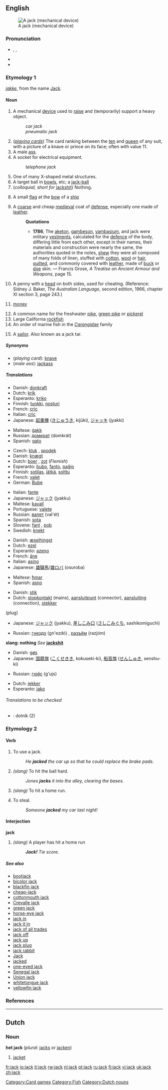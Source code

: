 {{see|Jack}}
{{wikipedia|dab=jack}}
==English==
[[Image:Jackscrew.gif|thumb|A jack (mechanical device)]]
===Pronunciation===
*{{enPR|jăk}}, {{IPA|/dʒæk/}}, {{SAMPA|/dZ{k/}}
*{{audio|en-us-jack.ogg|Audio (US)}}
*{{rhymes|æk}}

===Etymology 1===
''[[jakke]]'', from the name [[Jack]].

====Noun====
{{en-noun}}

# A mechanical [[device]] used to [[raise]] and (temporarily) support a heavy object.
#:''car jack''
#:''pneumatic jack''
# (''[[playing cards]]'') The card ranking between the [[ten]] and [[queen]] of any suit, with a picture of a knave or prince on its face; often with value 11.
# A male [[ass]].
# A socket for electrical equipment.
#:''telephone jack''
# One of many X-shaped metal structures.
# A target ball in [[bowls]], etc; a [[jack-ball]]
# (''colloquial, short for'' [[jackshit]]) Nothing.
# {{nautical}}A small [[flag]] at the [[bow]] of a [[ship]]
# A [[coarse]] and cheap [[medieval]] coat of [[defense]], especially one made of [[leather]].
#:'''Quotations'''
#:*'''1786''',  The [[aketon]], [[gambeson]], [[vambasium]], and jack were military [[vestment]]s, calculated for the [[defence]] of the body, differing little from each other, except in their names, their materials and construction were nearly the same, the authorities quoted in the notes, [[shew]] they were all composed of many folds of linen, stuffed with [[cotton]], [[wool]] or [[hair]], [[quilt]]ed, and commonly covered with [[leather]], made of [[buck]] or [[doe]] skin. &mdash; Francis Grose, ''A Treatise on Ancient Armour and Weapons'', page 15.
# {{two-up}} A penny with a [[head]] on both sides, used for cheating.  (Reference: Sidney J. Baker, ''The Australian Language'', second edition, 1966, chapter XI section 3, page 243.)
# {{slang}} [[money]]
# A common name for the freshwater [[pike]], [[green pike]] or [[pickerel]]
# Large California [[rockfish]]
# An order of marine fish in the ''[[Carangidae]]'' family
# {{context|nautical|obsolete}} A [[sailor]]. Also known as a jack tar.

=====Synonyms=====
*(''playing card''): [[knave]]
*(''male ass''): [[jackass]]

=====Translations=====
{{trans-top|device for raising and supporting a heavy object}}
*Danish: [[donkraft]]
*Dutch: [[krik]] {{f}}
*Esperanto: [[kriko]]
*Finnish: [[tunkki]], [[nosturi]]
*French: [[cric#French|cric]] {{m}}
*Italian: [[cric#Italian|cric]] {{m}}
*Japanese: [[起重機]] ([[きじゅうき]], kijūki), [[ジャッキ]] (jyakki)
{{trans-mid}}
*Maltese: [[ġakk]]
*Russian: [[домкрат]] (domkrát) {{m}}
*Spanish: [[gato]] {{m}}
{{trans-bottom}}

{{trans-top|playing card}}
*Czech: [[kluk]] {{m}}, [[spodek]] {{m}}
*Danish: [[knægt]]
*Dutch: [[boer]] {{m}}, [[zot]] {{m}} (''Flemish'')
*Esperanto: [[bubo]], [[fanto]], [[paĝio]]
*Finnish: [[sotilas]], [[jätkä]], [[solttu]]
*French: [[valet#French|valet]] {{m}}
*German: [[Bube]] {{m}}
{{trans-mid}}
*Italian: [[fante]] {{m}}
*Japanese: [[ジャック]] (jyakku)
*Maltese: [[kavall]] {{m}}
*Portuguese: [[valete]] {{m}}
*Russian: [[валет]] (val'ét) {{m}}
*Spanish: [[sota]] {{f}}
*Slovene: [[fant]] {{m}}, [[pob]] {{m}}
*Swedish: [[knekt]] {{c}}
{{trans-bottom}}

{{trans-top|male ass}}
*Danish: [[æselhingst]]
*Dutch: [[ezel]] {{m}}
*Esperanto: [[azeno]]
*French: [[âne]] {{m}}
*Italian: [[asino]] {{m}}
*Japanese: [[雄驢馬]]/[[雄ロバ]] (osuroba)
{{trans-mid}}
*Maltese: [[ħmar]] {{m}}
*Spanish: [[asno]] {{m}}
{{trans-bottom}}

{{trans-top|electrical socket}}
*Danish: [[stik]]
*Dutch: [[stopkontakt]] {{n}} (mains), [[aansluitpunt]] {{n}} (connector), [[aansluiting]] {{f}} (connection), [[stekker]] 
{{m}} (plug)
*Japanese: [[ジャック]] (jyakku), [[差しこみ口]] ([[さしこみぐち]], sashikomiguchi)
{{trans-mid}}
*Russian: [[гнездо]] (gn'ezdó) {{n}}, [[разъём]] (razjóm) {{m}}
{{trans-bottom}}

{{trans-top|X-shaped metal structure}}
{{trans-mid}}
{{trans-bottom}}

{{trans-top|target ball in bowls}}
{{trans-mid}}
{{trans-bottom}}

'''slang: nothing'''
''See'' '''[[jackshit]]'''

{{trans-top|flag at bow of ship}}
*Danish: [[gøs]]
*Japanese: [[国籍旗]] ([[こくせきき]], kokuseki-ki), [[船首旗]] ([[せんしゅき]], senshu-ki)
{{trans-mid}}
*Russian: [[гюйс]] (g'ujs) {{m}}
{{trans-bottom}}

{{trans-top|coarse medieval coat}}
*Dutch: [[jekker]] {{m}}
*Esperanto: [[jako]]
{{trans-mid}}
{{trans-bottom}}

======Translations to be checked======
{{checktrans}}
*{{ttbc|Slovak}}: dolník {{m}} (2)

===Etymology 2===

====Verb====
{{en-verb}}

# {{transitive}}  To use a jack.
#: ''He '''jacked''' the car up so that he could replace the brake pads.''
# {{transitive}}  {{baseball}} ''(slang)'' To hit the ball hard.
#: ''Jones '''jacks''' it into the alley, clearing the bases.''
# {{transitive}}  {{baseball}} ''(slang)'' To hit a home run.
# {{transitive}}  To steal.
#: ''Someone '''jacked''' my car last night!''

====Interjection====
'''jack'''

# {{baseball}} ''(slang)'' A player has hit a home run
#:'' '''Jack!''' Tie score.''

=====See also=====
*[[bootjack]]
*[[bicolor jack]]
*[[blackfin jack]]
*[[cheap-jack]]
*[[cottonmouth jack]]
*[[Crevalle jack]]
*[[green jack]]
*[[horse-eye jack]]
*[[jack in]]
*[[jack it in]]
*[[jack of all trades]]
*[[jack off]]
*[[jack up]]
*[[jack plug]]
*[[jack rabbit]]
*[[Jack]]
*[[jacked]]
*[[one-eyed jack]]
*[[Senegal jack]]
*[[Union jack]]
*[[whitetongue jack]]
*[[yellowfin jack]]

===References===
{{R:1913}}

[[Category:Card games]]
[[Category:Fish]]

----

==Dutch==

===Noun===
'''het jack''' {{n}} (''plural:'' [[jacks]] or [[jacken]])

# [[jacket]]

[[Category:Dutch nouns]]

[[fr:jack]]
[[io:jack]]
[[it:jack]]
[[rw:jack]]
[[nl:jack]]
[[pt:jack]]
[[ru:jack]]
[[fi:jack]]
[[vi:jack]]
[[uk:jack]]
[[zh:jack]]